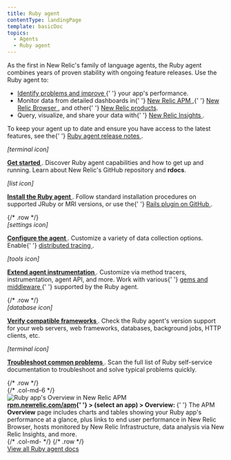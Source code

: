 ```yaml
---
title: Ruby agent
contentType: landingPage
template: basicDoc
topics:
  - Agents
  - Ruby agent
---
```


<div>
  <div className="row">
    <div className="col-md-8 col add-margin">
      <p>
        As the first in New Relic's family of language agents, the Ruby agent
        combines years of proven stability with ongoing feature releases. Use
        the Ruby agent to:
      </p>
      <ul>
        <li>
          <a href="/docs/agents/ruby-agent/getting-started/introduction-new-relic-ruby#monitor-performance">
            Identify problems and improve
          </a>{' '}
          your app's performance.
        </li>
        <li>
          Monitor data from detailed dashboards in{' '}
          <a href="/docs/apm/new-relic-apm/getting-started/introduction-new-relic-apm">
            New Relic APM
          </a>
          ,{' '}
          <a href="/docs/browser/new-relic-browser/getting-started/introduction-new-relic-browser">
            New Relic Browser
          </a>
          , and other{' '}
          <a href="https://newrelic.com/products">New Relic products</a>.
        </li>
        <li>
          Query, visualize, and share your data with{' '}
          <a href="/docs/insights/using-insights-ui/getting-started/introduction-new-relic-insights">
            New Relic Insights
          </a>
          .
        </li>
      </ul>
      <p>
        To keep your agent up to date and ensure you have access to the latest
        features, see the{' '}
        <a href="/docs/release-notes/agent-release-notes/ruby-release-notes">
          Ruby agent release notes
        </a>
        .
      </p>
      <div className="row">
        <div className="col-md-6 col ">
          <div className="col-md-3 col text-center add-margin">
            <div>
              <i aria-hidden="true" className="fa fa-terminal fa-2x">
                <span>[terminal icon]</span>
              </i>
            </div>
          </div>
          <div className="col-md-9 col">
            <p>
              <b>
                <a href="/docs/agents/ruby-agent/getting-started/">
                  Get started
                </a>
              </b>
              . Discover Ruby agent capabilities and how to get up and running.
              Learn about New Relic's GitHub repository and <b>rdocs</b>.
            </p>
          </div>
        </div>
        <div className="col-md-6 col">
          <div className="col-md-3 col text-center add-margin">
            <div>
              <i aria-hidden="true" className="fa fa-list-ol fa-2x">
                <span>[list icon]</span>
              </i>
            </div>
          </div>
          <div className="col-md-9 col">
            <p>
              <b>
                <a href="/docs/agents/ruby-agent/installation/install-new-relic-ruby-agent">
                  Install the Ruby agent
                </a>
              </b>
              . Follow standard installation procedures on supported JRuby or
              MRI versions, or use the{' '}
              <a href="/docs/agents/ruby-agent/installation/ruby-agent-installation-rails-plugin">
                Rails plugin on GitHub
              </a>
              .
            </p>
          </div>
        </div>
      </div>
      {/* .row */}
      <div className="row">
        <div className="col-md-6 col">
          <div className="col-md-3 col text-center add-margin">
            <div>
              <i aria-hidden="true" className="fa fa-cog fa-2x">
                <span>[settings icon]</span>
              </i>
            </div>
          </div>
          <div className="col-md-9 col">
            <p>
              <b>
                <a href="/docs/agents/ruby-agent/configuration/ruby-agent-configuration">
                  Configure the agent
                </a>
              </b>
              . Customize a variety of data collection options. Enable{' '}
              <a href="/docs/apm/distributed-tracing/getting-started/introduction-distributed-tracing">
                distributed tracing
              </a>
              .
            </p>
          </div>
        </div>
        <div className="col-md-6 col">
          <div className="col-md-3 col text-center add-margin">
            <div>
              <i aria-hidden="true" className="fa fa-wrench fa-2x">
                <span>[tools icon]</span>
              </i>
            </div>
          </div>
          <div className="col-md-9 col">
            <p>
              <b>
                <a href="/docs/agents/ruby-agent/customization">
                  Extend agent instrumentation
                </a>
              </b>
              . Customize via method tracers, instrumentation, agent API, and
              more. Work with various{' '}
              <a href="/docs/agents/ruby-agent/instrumented-gems">
                gems and middleware
              </a>{' '}
              supported by the Ruby agent.
            </p>
          </div>
        </div>
      </div>
      {/* .row */}
      <div className="row">
        <div className="col-md-6 col">
          <div className="col-md-3 col text-center add-margin">
            <div>
              <i aria-hidden="true" className="fa fa-database fa-2x">
                <span>[database icon]</span>
              </i>
            </div>
          </div>
          <div className="col-md-9 col">
            <p>
              <b>
                <a href="/docs/agents/ruby-agent/getting-started/ruby-agent-requirements-supported-frameworks">
                  Verify compatible frameworks
                </a>
              </b>
              . Check the Ruby agent's version support for your web servers, web
              frameworks, databases, background jobs, HTTP clients, etc.
            </p>
          </div>
        </div>
        <div className="col-md-6 col">
          <div className="col-md-3 col text-center add-margin">
            <div>
              <i aria-hidden="true" className="fa fa-life-ring fa-2x">
                <span>[terminal icon]</span>
              </i>
            </div>
          </div>
          <div className="col-md-9 col">
            <p>
              <b>
                <a href="/docs/agents/ruby-agent/troubleshooting">
                  Troubleshoot common problems
                </a>
              </b>
              . Scan the full list of Ruby self-service documentation to
              troubleshoot and solve typical problems quickly.
            </p>
          </div>
        </div>
      </div>
      {/* .row */}
    </div>
    {/* .col-md-6 */}
    <div className="col-md-4 col add-margin">
      <div
        className="dnd-atom-wrapper type-image context-inline_image"
        contentEditable="false"
      >
        <div className="dnd-drop-wrapper">
          <div className="image">
            <img
              alt="Ruby app's Overview in New Relic APM"
              height={1115}
              src="/sites/default/files/thumbnails/image/ruby-apm-app_0.png"
              title="Ruby app's Overview in New Relic APM"
              typeof="foaf:Image"
              width={1626}
            />
          </div>
        </div>
        <div className="dnd-legend-wrapper" contentEditable="true">
          <div className="meta">
            <b>
              <a href="https://rpm.newrelic.com/apm">rpm.newrelic.com/apm</a>{' '}
              &gt; (select an app) &gt; Overview:
            </b>{' '}
            The APM <b>Overview</b> page includes charts and tables showing your
            Ruby app's performance at a glance, plus links to end user
            performance in New Relic Browser, hosts monitored by New Relic
            Infrastructure, data analysis via New Relic Insights, and more.
          </div>
        </div>
      </div>
    </div>
    {/* .col-md- */}
    {/* .row */}
  </div>
  <div className="row">
    <div className="col col-md-12 add-margin text-center product-wrap">
      <a
        className="btn btn-lg btn-primary"
        href="/docs/agents/ruby-agent?toc=true"
      >
        View all Ruby agent docs
      </a>
    </div>
  </div>
</div>
